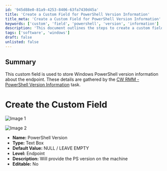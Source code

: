 ```yaml
---
id: '945d88e0-81a9-4253-8406-63fa7430d45a'
title: 'Create a Custom Field for PowerShell Version Information'
title_meta: 'Create a Custom Field for PowerShell Version Information'
keywords: ['custom', 'field', 'powershell', 'version', 'information']
description: 'This document outlines the steps to create a custom field in ConnectWise RMM to store Windows PowerShell version information about endpoints. The details are collected using a specific task designed for this purpose.'
tags: ['software', 'windows']
draft: false
unlisted: false
---
```

## Summary

This custom field is used to store Windows PowerShell version information about the endpoint. These details are gathered by the [CW RMM - PowerShell Version Information](https://proval.itglue.com/DOC-5078775-12824367) task.

# Create the Custom Field

![Image 1](../../../static/img/PowerShell-Version/image_1.png)

![Image 2](../../../static/img/PowerShell-Version/image_2.png)

- **Name:** PowerShell Version
- **Type:** Text Box
- **Default Value:** NULL / LEAVE EMPTY
- **Level:** Endpoint
- **Description:** Will provide the PS version on the machine
- **Editable:** No











